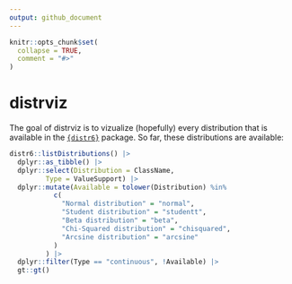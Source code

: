 ```yaml
---
output: github_document
---
```


<!-- README.md is generated from README.Rmd. Please edit that file -->

```r
knitr::opts_chunk$set(
  collapse = TRUE,
  comment = "#>"
)
```

# distrviz

<!-- badges: start -->
<!-- badges: end -->

The goal of distrviz is to vizualize (hopefully) every distribution that is 
available in the [`{distr6}`](https://github.com/xoopR/distr6) package. So far,
these distributions are available:

```r
distr6::listDistributions() |> 
  dplyr::as_tibble() |> 
  dplyr::select(Distribution = ClassName,
         Type = ValueSupport) |> 
  dplyr::mutate(Available = tolower(Distribution) %in% 
           c(
             "Normal distribution" = "normal",
             "Student distribution" = "studentt",
             "Beta distribution" = "beta",
             "Chi-Squared distribution" = "chisquared",
             "Arcsine distribution" = "arcsine"
           )
         ) |> 
  dplyr::filter(Type == "continuous", !Available) |>
  gt::gt()
```
